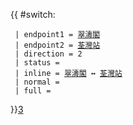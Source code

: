 {{ #switch: {{{format|}}}
  | endpoint1 = [[翠濤閣]]
  | endpoint2 = [[荃灣站]]
  | direction = 2
  | status =
  | inline = [[翠濤閣]] ↔ [[荃灣站]]
  | normal =
  | full =
}}<noinclude>[[category:新界居民巴士路線模板|3‎]]</noinclude>